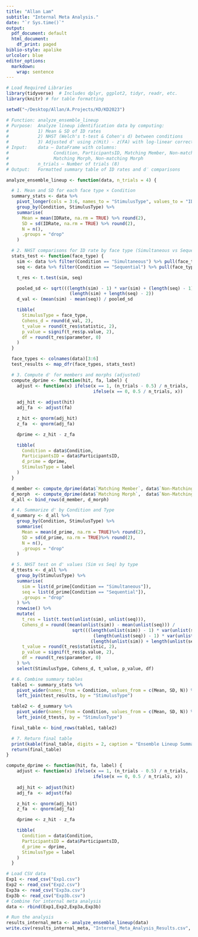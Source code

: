```yaml
---
title: "Allan Lam"
subtitle: "Internal Meta Analysis."
date: "`r Sys.time()`"
output:
  pdf_document: default
  html_document:
    df_print: paged
biblio-style: apalike
urlcolor: blue
editor_options: 
  markdown: 
    wrap: sentence
---
```


```r
# Load Required Libraries
library(tidyverse)  # Includes dplyr, ggplot2, tidyr, readr, etc.
library(knitr) # for table formatting

setwd("~/Desktop/Allan/A.Projects/KD/KD2023")
```


```r
# Function: analyze_ensemble_lineup
# Purpose:  Analyze lineup identification data by computing:
#           1) Mean & SD of ID rates
#           2) NHST (Welch's t-test & Cohen's d) between conditions
#           3) Adjusted d' using z(Hit) - z(FA) with log-linear correction
# Input:    data — DataFrame with columns:
#                 Condition, ParticipantsID, Matching Member, Non-matching Member,
#                 Matching Morph, Non-matching Morph
#           n_trials — Number of trials (8)
# Output:   Formatted summary table of ID rates and d′ comparisons

analyze_ensemble_lineup <- function(data, n_trials = 4) {

  # 1. Mean and SD for each face type × Condition
  summary_stats <- data %>%
    pivot_longer(cols = 3:6, names_to = "StimulusType", values_to = "IDRate") %>%
    group_by(Condition, StimulusType) %>%
    summarise(
      Mean = mean(IDRate, na.rm = TRUE) %>% round(2),
      SD = sd(IDRate, na.rm = TRUE) %>% round(2),
      N = n(),
      .groups = "drop"
    )

  # 2. NHST comparisons for ID rate by face type (Simultaneous vs Sequential)
  stats_test <- function(face_type) {
    sim <- data %>% filter(Condition == "Simultaneous") %>% pull(face_type)
    seq <- data %>% filter(Condition == "Sequential") %>% pull(face_type)

    t_res <- t.test(sim, seq)

    pooled_sd <- sqrt(((length(sim) - 1) * var(sim) + (length(seq) - 1) * var(seq)) /
                        (length(sim) + length(seq) - 2))
    d_val <- (mean(sim) - mean(seq)) / pooled_sd

    tibble(
      StimulusType = face_type,
      Cohens_d = round(d_val, 2),
      t_value = round(t_res$statistic, 2),
      p_value = signif(t_res$p.value, 2),
      df = round(t_res$parameter, 0)
    )
  }

  face_types <- colnames(data)[3:6]
  test_results <- map_dfr(face_types, stats_test)

  # 3. Compute d' for members and morphs (adjusted)
  compute_dprime <- function(hit, fa, label) {
    adjust <- function(x) ifelse(x == 1, (n_trials - 0.5) / n_trials,
                                 ifelse(x == 0, 0.5 / n_trials, x))
    
    adj_hit <- adjust(hit)
    adj_fa  <- adjust(fa)

    z_hit <- qnorm(adj_hit)
    z_fa  <- qnorm(adj_fa)

    dprime <- z_hit - z_fa

    tibble(
      Condition = data$Condition,
      ParticipantsID = data$ParticipantsID,
      d_prime = dprime,
      StimulusType = label
    )
  }

  d_member <- compute_dprime(data$`Matching Member`, data$`Non-Matching Member`, "d' Member")
  d_morph  <- compute_dprime(data$`Matching Morph`,  data$`Non-Matching Morph`,  "d' Morph")
  d_all <- bind_rows(d_member, d_morph)

  # 4. Summarize d' by Condition and Type
  d_summary <- d_all %>%
    group_by(Condition, StimulusType) %>%
    summarise(
      Mean = mean(d_prime, na.rm = TRUE)%>% round(2),
      SD = sd(d_prime, na.rm = TRUE)%>% round(2),
      N = n(),
      .groups = "drop"
    )

  # 5. NHST test on d' values (Sim vs Seq) by type
  d_ttests <- d_all %>%
    group_by(StimulusType) %>%
    summarise(
      sim = list(d_prime[Condition == "Simultaneous"]),
      seq = list(d_prime[Condition == "Sequential"]),
      .groups = "drop"
    ) %>%
    rowwise() %>%
    mutate(
      t_res = list(t.test(unlist(sim), unlist(seq))),
      Cohens_d = round((mean(unlist(sim)) - mean(unlist(seq))) /
                         sqrt(((length(unlist(sim)) - 1) * var(unlist(sim)) +
                                 (length(unlist(seq)) - 1) * var(unlist(seq))) /
                                (length(unlist(sim)) + length(unlist(seq)) - 2)), 2),
      t_value = round(t_res$statistic, 2),
      p_value = signif(t_res$p.value, 2),
      df = round(t_res$parameter, 0)
    ) %>%
    select(StimulusType, Cohens_d, t_value, p_value, df)

  # 6. Combine summary tables
  table1 <- summary_stats %>%
    pivot_wider(names_from = Condition, values_from = c(Mean, SD, N)) %>%
    left_join(test_results, by = "StimulusType")

  table2 <- d_summary %>%
    pivot_wider(names_from = Condition, values_from = c(Mean, SD, N)) %>%
    left_join(d_ttests, by = "StimulusType")

  final_table <- bind_rows(table1, table2)

  # 7. Return final table
  print(kable(final_table, digits = 2, caption = "Ensemble Lineup Summary Table"))
  return(final_table)
}

compute_dprime <- function(hit, fa, label) {
    adjust <- function(x) ifelse(x == 1, (n_trials - 0.5) / n_trials,
                                 ifelse(x == 0, 0.5 / n_trials, x))
    
    adj_hit <- adjust(hit)
    adj_fa  <- adjust(fa)

    z_hit <- qnorm(adj_hit)
    z_fa  <- qnorm(adj_fa)

    dprime <- z_hit - z_fa

    tibble(
      Condition = data$Condition,
      ParticipantsID = data$ParticipantsID,
      d_prime = dprime,
      StimulusType = label
    )
  }
```

```r
# Load CSV data
Exp1 <- read_csv("Exp1.csv")
Exp2 <- read_csv("Exp2.csv")
Exp3a <- read_csv("Exp3a.csv")
Exp3b <- read_csv("Exp3b.csv")
# Combine for internal meta analysis 
data <- rbind(Exp1,Exp2,Exp3a,Exp3b)

# Run the analysis
results_internal_meta <- analyze_ensemble_lineup(data)
write.csv(results_internal_meta, "Internal_Meta_Analysis_Results.csv", row.names = FALSE)
```

